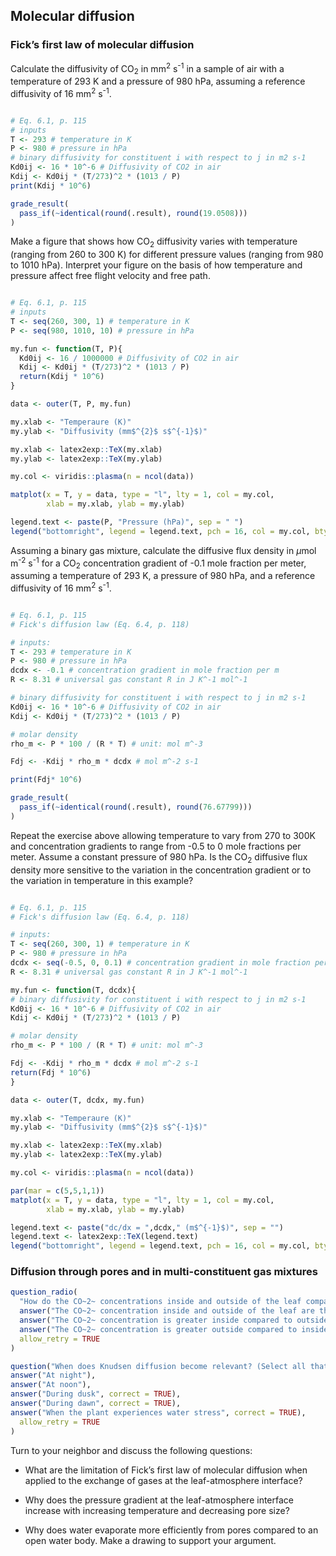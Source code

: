 ## Molecular diffusion
### Fick's first law of molecular diffusion

Calculate the diffusivity of CO~2~ in mm^2^ s^-1^ in a sample of air with a temperature of 293 K and a pressure of 980 hPa, assuming a reference diffusivity of 16 mm^2^ s^-1^.

```r

```

```r
# Eq. 6.1, p. 115
# inputs
T <- 293 # temperature in K
P <- 980 # pressure in hPa
# binary diffusivity for constituent i with respect to j in m2 s-1
Kd0ij <- 16 * 10^-6 # Diffusivity of CO2 in air
Kdij <- Kd0ij * (T/273)^2 * (1013 / P)
print(Kdij * 10^6)
```

```r
grade_result(
  pass_if(~identical(round(.result), round(19.0508)))
)

```

Make a figure that shows how CO~2~ diffusivity varies with temperature (ranging from 260 to 300 K) for different pressure values (ranging from 980 to 1010 hPa). Interpret your figure on the basis of how temperature and pressure affect free flight velocity and free path.

```r

```

```r
# Eq. 6.1, p. 115
# inputs
T <- seq(260, 300, 1) # temperature in K
P <- seq(980, 1010, 10) # pressure in hPa

my.fun <- function(T, P){
  Kd0ij <- 16 / 1000000 # Diffusivity of CO2 in air
  Kdij <- Kd0ij * (T/273)^2 * (1013 / P)
  return(Kdij * 10^6)
}

data <- outer(T, P, my.fun)

my.xlab <- "Temperaure (K)"
my.ylab <- "Diffusivity (mm$^{2}$ s$^{-1}$)"

my.xlab <- latex2exp::TeX(my.xlab)
my.ylab <- latex2exp::TeX(my.ylab)

my.col <- viridis::plasma(n = ncol(data))

matplot(x = T, y = data, type = "l", lty = 1, col = my.col,
        xlab = my.xlab, ylab = my.ylab)

legend.text <- paste(P, "Pressure (hPa)", sep = " ")
legend("bottomright", legend = legend.text, pch = 16, col = my.col, bty = "n")

```

Assuming a binary gas mixture, calculate the diffusive flux density in $\mu$mol m^-2^ s^-1^ for a CO~2~ concentration gradient of -0.1 mole fraction per meter, assuming a temperature of 293 K, a pressure of 980 hPa, and a reference diffusivity of 16 mm^2^ s^-1^.

```r

```

```r
# Eq. 6.1, p. 115
# Fick's diffusion law (Eq. 6.4, p. 118)

# inputs:
T <- 293 # temperature in K
P <- 980 # pressure in hPa
dcdx <- -0.1 # concentration gradient in mole fraction per m
R <- 8.31 # universal gas constant R in J K^-1 mol^-1

# binary diffusivity for constituent i with respect to j in m2 s-1
Kd0ij <- 16 * 10^-6 # Diffusivity of CO2 in air
Kdij <- Kd0ij * (T/273)^2 * (1013 / P)

# molar density
rho_m <- P * 100 / (R * T) # unit: mol m^-3

Fdj <- -Kdij * rho_m * dcdx # mol m^-2 s-1

print(Fdj* 10^6)
```
```r
grade_result(
  pass_if(~identical(round(.result), round(76.67799)))
)

```

Repeat the exercise above allowing temperature to vary from 270 to 300K and concentration gradients to range from -0.5 to 0 mole fractions per meter. Assume a constant pressure of 980 hPa. Is the CO~2~ diffusive flux density more sensitive to the variation in the concentration gradient or to the variation in temperature in this example?

```r

```

```r
# Eq. 6.1, p. 115
# Fick's diffusion law (Eq. 6.4, p. 118)

# inputs:
T <- seq(260, 300, 1) # temperature in K
P <- 980 # pressure in hPa
dcdx <- seq(-0.5, 0, 0.1) # concentration gradient in mole fraction per m
R <- 8.31 # universal gas constant R in J K^-1 mol^-1

my.fun <- function(T, dcdx){
# binary diffusivity for constituent i with respect to j in m2 s-1
Kd0ij <- 16 * 10^-6 # Diffusivity of CO2 in air
Kdij <- Kd0ij * (T/273)^2 * (1013 / P)

# molar density
rho_m <- P * 100 / (R * T) # unit: mol m^-3

Fdj <- -Kdij * rho_m * dcdx # mol m^-2 s-1
return(Fdj * 10^6)
}

data <- outer(T, dcdx, my.fun)

my.xlab <- "Temperaure (K)"
my.ylab <- "Diffusivity (mm$^{2}$ s$^{-1}$)"

my.xlab <- latex2exp::TeX(my.xlab)
my.ylab <- latex2exp::TeX(my.ylab)

my.col <- viridis::plasma(n = ncol(data))

par(mar = c(5,5,1,1))
matplot(x = T, y = data, type = "l", lty = 1, col = my.col,
        xlab = my.xlab, ylab = my.ylab)

legend.text <- paste("dc/dx = ",dcdx," (m$^{-1}$)", sep = "")
legend.text <- latex2exp::TeX(legend.text)
legend("bottomright", legend = legend.text, pch = 16, col = my.col, bty = "n")


```
### Diffusion through pores and in multi-constituent gas mixtures

```r
question_radio(
  "How do the CO~2~ concentrations inside and outside of the leaf compare when the leaf reaches the CO~2~ compensation point?",
  answer("The CO~2~ concentration inside and outside of the leaf are the same"),
  answer("The CO~2~ concentration is greater inside compared to outside of the leaf"),
  answer("The CO~2~ concentration is greater outside compared to inside of the leaf", correct = TRUE),
  allow_retry = TRUE
)
```

```r
question("When does Knudsen diffusion become relevant? (Select all that apply)",
answer("At night"),
answer("At noon"),
answer("During dusk", correct = TRUE),
answer("During dawn", correct = TRUE),
answer("When the plant experiences water stress", correct = TRUE),
  allow_retry = TRUE
)
```

Turn to your neighbor and discuss the following questions:

* What are the limitation of Fick's first law of molecular diffusion when applied to the exchange of gases at the leaf-atmosphere interface?

* Why does the pressure gradient at the leaf-atmosphere interface increase with increasing temperature and decreasing pore size?

* Why does water evaporate more efficiently from pores compared to an open water body. Make a drawing to support your argument.



